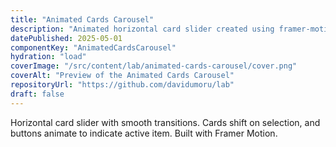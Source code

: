 ```yaml
---
title: "Animated Cards Carousel"
description: "Animated horizontal card slider created using framer-motion."
datePublished: 2025-05-01
componentKey: "AnimatedCardsCarousel"
hydration: "load"
coverImage: "/src/content/lab/animated-cards-carousel/cover.png"
coverAlt: "Preview of the Animated Cards Carousel"
repositoryUrl: "https://github.com/davidumoru/lab"
draft: false
---
```


Horizontal card slider with smooth transitions. Cards shift on selection, and buttons animate to indicate active item. Built with Framer Motion.